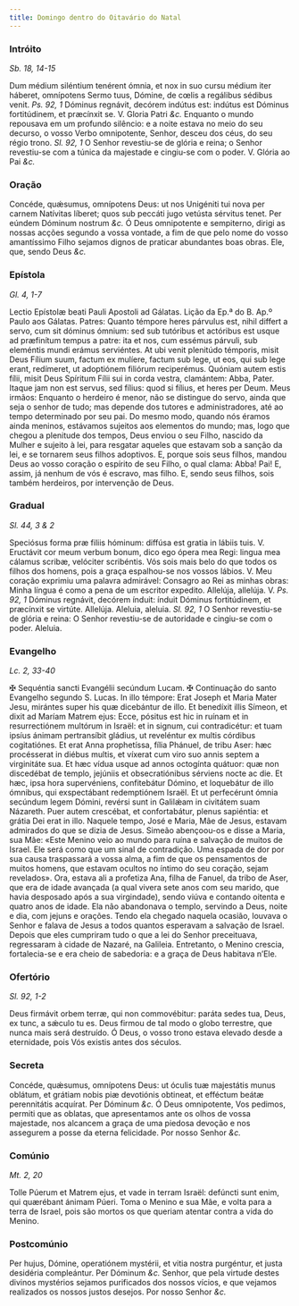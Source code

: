 ```yaml
---
title: Domingo dentro do Oitavário do Natal
---
```


### Intróito

_Sb. 18, 14-15_

<div class="grid grid-cols-2 gap-5">
  <span class="text-justify">
    Dum médium siléntium tenérent ómnia, et nox in suo cursu médium iter
    háberet, omnípotens Sermo tuus, Dómine, de cœlis a regálibus sédibus venit.
    <em>Ps. 92, 1</em> Dóminus regnávit, decórem indútus est: indútus est Dóminus
    fortitúdinem, et præcínxit se. V. Gloria Patri <em>&c.</em>
  </span>
  <span class="text-justify">
    Enquanto o mundo repousava em um profundo silêncio: e a noite estava no meio
    do seu decurso, o vosso Verbo omnipotente, Senhor, desceu dos céus, do seu
    régio trono. <em>Sl. 92, 1</em> O Senhor revestiu-se de glória e reina; o
    Senhor revestiu-se com a túnica da majestade e cingiu-se com o poder. V.
    Glória ao Pai <em>&c.</em>
  </span>
</div>

### Oração

<div class="grid grid-cols-2 gap-5">
  <span class="text-justify">
    Concéde, quǽsumus, omnípotens Deus: ut nos Unigéniti tui nova per carnem
    Natívitas líberet; quos sub peccáti jugo vetústa sérvitus tenet. Per eúndem
    Dóminum nostrum <em>&c.</em>
  </span>
  <span class="text-justify">
    Ó Deus omnipotente e sempiterno, dirigi as nossas acções segundo a vossa
    vontade, a fim de que pelo nome do vosso amantíssimo Filho sejamos dignos de
    praticar abundantes boas obras. Ele, que, sendo Deus <em>&c.</em>
  </span>
</div>

### Epístola

_Gl. 4, 1-7_

<div class="grid grid-cols-2 gap-5">
  <span class="text-justify">
    Lectio Epístolæ beati Pauli Apostoli ad Gálatas.
  </span>
  <span class="text-justify">Lição da Ep.ª do B. Ap.º Paulo aos Gálatas.</span>
  <span class="text-justify">
    Patres: Quanto témpore heres párvulus est, nihil differt a servo, cum sit
    dóminus ómnium: sed sub tutóribus et actóribus est usque ad præfinítum
    tempus a patre: ita et nos, cum essémus párvuli, sub eleméntis mundi erámus
    serviéntes. At ubi venit plenitúdo témporis, misit Deus Fílium suum, factum
    ex mulíere, factum sub lege, ut eos, qui sub lege erant, redímeret, ut
    adoptiónem filiórum reciperémus. Quóniam autem estis fílii, misit Deus
    Spíritum Fílii sui in corda vestra, clamántem: Abba, Pater. Itaque jam non
    est servus, sed fílius: quod si fílius, et heres per Deum.
  </span>
  <span class="text-justify">
    Meus irmãos: Enquanto o herdeiro é menor, não se distingue do servo, ainda
    que seja o senhor de tudo; mas depende dos tutores e administradores, até ao
    tempo determinado por seu pai. Do mesmo modo, quando nós éramos ainda
    meninos, estávamos sujeitos aos elementos do mundo; mas, logo que chegou a
    plenitude dos tempos, Deus enviou o seu Filho, nascido da Mulher e sujeito à
    lei, para resgatar aqueles que estavam sob a sanção da lei, e se tornarem
    seus filhos adoptivos. E, porque sois seus filhos, mandou Deus ao vosso
    coração o espírito de seu Filho, o qual clama: Abba! Pai! E, assim, já
    nenhum de vós é escravo, mas filho. E, sendo seus filhos, sois também
    herdeiros, por intervenção de Deus.
  </span>
</div>

### Gradual

_Sl. 44, 3 & 2_

<div class="grid grid-cols-2 gap-5">
  <span class="text-justify">
    Speciósus forma præ filiis hóminum: diffúsa est gratia in lábiis tuis. V.
    Eructávit cor meum verbum bonum, dico ego ópera mea Regi: lingua mea cálamus
    scribæ, velóciter scribéntis.
  </span>
  <span class="text-justify">
    Vós sois mais belo do que todos os filhos dos homens, pois a graça
    espalhou-se nos vossos lábios. V. Meu coração exprimiu uma palavra
    admirável: Consagro ao Rei as minhas obras: Minha língua é como a pena de um
    escritor expedito.
  </span>
  <span class="text-justify">
    Allelúja, allelúja. V. <em>Ps. 92, 1</em> Dóminus regnávit, decórem índuit:
    índuit Dóminus fortitúdinem, et præcínxit se virtúte. Allelúja.
  </span>
  <span class="text-justify">
    Aleluia, aleluia. <em>Sl. 92, 1</em> O Senhor revestiu-se de glória e reina:
    O Senhor revestiu-se de autoridade e cingiu-se com o poder. Aleluia.
  </span>
</div>

### Evangelho

_Lc. 2, 33-40_

<div class="grid grid-cols-2 gap-5">
  <span class="text-justify">
    <span class="text-red-500">&#10016;</span> Sequéntia sancti Evangélii
    secúndum Lucam.
  </span>
  <span class="text-justify">
    <span class="text-red-500">&#10016;</span> Continuação do santo Evangelho
    segundo S. Lucas.
  </span>
  <span class="text-justify">
    In illo témpore: Erat Joseph et Maria Mater Jesu, mirántes super his quæ
    dicebántur de illo. Et benedíxit illis Símeon, et dixit ad Maríam Matrem
    ejus: Ecce, pósitus est hic in ruínam et in resurrectiónem multórum in
    Israël: et in signum, cui contradicétur: et tuam ipsíus ánimam pertransíbit
    gládius, ut reveléntur ex multis córdibus cogitatiónes. Et erat Anna
    prophetíssa, fília Phánuel, de tribu Aser: hæc procésserat in diébus multis,
    et víxerat cum viro suo annis septem a virginitáte sua. Et hæc vídua usque
    ad annos octogínta quátuor: quæ non discedébat de templo, jejúniis et
    obsecratiónibus sérviens nocte ac die. Et hæc, ipsa hora supervéniens,
    confitebátur Dómino, et loquebátur de illo ómnibus, qui exspectábant
    redemptiónem Israël. Et ut perfecérunt ómnia secúndum legem Dómini, revérsi
    sunt in Galilǽam in civitátem suam Názareth. Puer autem crescébat, et
    confortabátur, plenus sapiéntia: et grátia Dei erat in illo.
  </span>
  <span class="text-justify">
    Naquele tempo, José e Maria, Mãe de Jesus, estavam admirados do que se dizia
    de Jesus. Simeão abençoou-os e disse a Maria, sua Mãe: «Este Menino veio ao
    mundo para ruína e salvação de muitos de Israel. Ele será como que um sinal
    de contradição. Uma espada de dor por sua causa traspassará a vossa alma, a
    fim de que os pensamentos de muitos homens, que estavam ocultos no íntimo do
    seu coração, sejam revelados». Ora, estava ali a profetiza Ana, filha de
    Fanuel, da tribo de Aser, que era de idade avançada (a qual vivera sete anos
    com seu marido, que havia desposado após a sua virgindade), sendo viúva e
    contando oitenta e quatro anos de idade. Ela não abandonava o templo,
    servindo a Deus, noite e dia, com jejuns e orações. Tendo ela chegado
    naquela ocasião, louvava o Senhor e falava de Jesus a todos quantos
    esperavam a salvação de Israel. Depois que eles cumpriram tudo o que a lei
    do Senhor preceituava, regressaram à cidade de Nazaré, na Galileia.
    Entretanto, o Menino crescia, fortalecia-se e era cheio de sabedoria: e a
    graça de Deus habitava n’Ele.
  </span>
</div>

### Ofertório

_Sl. 92, 1-2_

<div class="grid grid-cols-2 gap-5">
  <span class="text-justify">
    Deus firmávit orbem terræ, qui non commovébitur: paráta sedes tua, Deus, ex
    tunc, a sǽculo tu es.
  </span>
  <span class="text-justify">
    Deus firmou de tal modo o globo terrestre, que nunca mais será destruído. Ó
    Deus, o vosso trono estava elevado desde a eternidade, pois Vós existis
    antes dos séculos.
  </span>
</div>

### Secreta

<div class="grid grid-cols-2 gap-5">
  <span class="text-justify">
    Concéde, quǽsumus, omnípotens Deus: ut óculis tuæ majestátis munus oblátum,
    et grátiam nobis piæ devotiónis obtineat, et efféctum beátæ perennitátis
    acquírat. Per Dóminum <em>&c.</em>
  </span>
  <span class="text-justify">
    Ó Deus omnipotente, Vos pedimos, permiti que as oblatas, que apresentamos
    ante os olhos de vossa majestade, nos alcancem a graça de uma piedosa
    devoção e nos assegurem a posse da eterna felicidade. Por nosso Senhor
    <em>&c.</em>
  </span>
</div>

### Comúnio

_Mt. 2, 20_

<div class="grid grid-cols-2 gap-5">
  <span class="text-justify">
    Tolle Púerum et Matrem ejus, et vade in terram Israël: defúncti sunt enim,
    qui quærébant ánimam Púeri.
  </span>
  <span class="text-justify">
    Toma o Menino e sua Mãe, e volta para a terra de Israel, pois são mortos os
    que queriam atentar contra a vida do Menino.
  </span>
</div>

### Postcomúnio

<div class="grid grid-cols-2 gap-5">
  <span class="text-justify">
    Per hujus, Dómine, operatiónem mystérii, et vitia nostra purgéntur, et justa
    desidéria compleántur. Per Dóminum <em>&c.</em>
  </span>
  <span class="text-justify">
    Senhor, que pela virtude destes divinos mystérios sejamos purificados dos
    nossos vícios, e que vejamos realizados os nossos justos desejos. Por nosso
    Senhor <em>&c.</em>
  </span>
</div>
